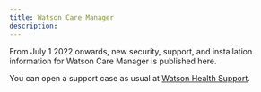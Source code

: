```yaml
---
title: Watson Care Manager
description: 
---
```


From July 1 2022 onwards, new security, support, and installation information for Watson Care Manager is published here.

You can open a support case as usual at [Watson Health Support](https://ibmwatsonhealth.force.com/mysupport).
  